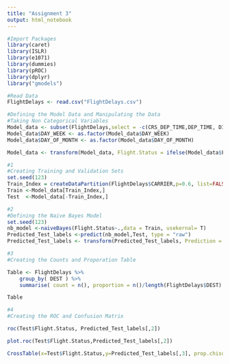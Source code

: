 ---
title: "Assignment 3"
output: html_notebook
---

```{r}
#Import Packages
library(caret)
library(ISLR)
library(e1071) 
library(dummies)
library(pROC)
library(dplyr)
library("gmodels")
```

```{r}
#Read Data
FlightDelays <- read.csv("FlightDelays.csv")
```

```{r}
#Defining the Model Data and Manipulating the Data
#Taking Non Categorical Variables
Model_data <- subset(FlightDelays,select = -c(CRS_DEP_TIME,DEP_TIME, DISTANCE, FL_DATE, FL_NUM, Weather))
Model_data$DAY_WEEK <- as.factor(Model_data$DAY_WEEK)
Model_data$DAY_OF_MONTH <- as.factor(Model_data$DAY_OF_MONTH)

Model_data <- transform(Model_data, Flight.Status = ifelse(Model_data$Flight.Status == "delayed", 1, 0))
```

```{r}
#1
#Creating Training and Validation Sets
set.seed(123)
Train_Index = createDataPartition(FlightDelays$CARRIER,p=0.6, list=FALSE)
Train <-Model_data[Train_Index,]
Test  <-Model_data[-Train_Index,]
```

```{r}
#2
#Defining the Naive Bayes Model
set.seed(123)
nb_model <-naiveBayes(Flight.Status~.,data = Train, usekernal= T)
Predicted_Test_labels <-predict(nb_model,Test, type = "raw")
Predicted_Test_labels <- transform(Predicted_Test_labels, Prediction = ifelse(Predicted_Test_labels[,2] > .5, 1, 0))

```

```{r}
#3
#Creating the Counts and Proporation Table

Table <- FlightDelays %>% 
    group_by( DEST ) %>% 
    summarise( count = n(), proportion = n()/length(FlightDelays$DEST) )

Table

```

```{r}
#4
#Creating the ROC and Confusion Matrix

roc(Test$Flight.Status, Predicted_Test_labels[,2])

plot.roc(Test$Flight.Status,Predicted_Test_labels[,2])

CrossTable(x=Test$Flight.Status,y=Predicted_Test_labels[,3], prop.chisq = FALSE)

```

